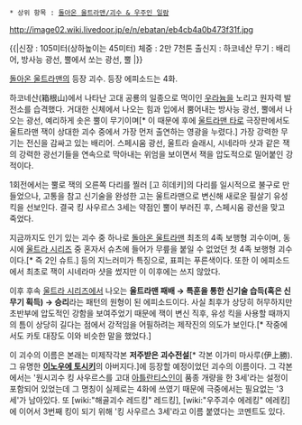  * 상위 항목 : [[돌아온 울트라맨/괴수 & 우주인 일람]]

http://image02.wiki.livedoor.jp/e/n/ebatan/eb4cb4a0b473f31f.jpg

{{|신장 : 105미터(상하높이는 45미터) 
체중 : 2만 7천톤 
출신지 : 하코네산
무기 : 배리어, 방사능 광선, 뿔에서 쏘는 광선, 뿔
|}}

[[돌아온 울트라맨]]의 등장 괴수. 등장 에피소드는 4화.

하코네산(箱根山)에서 나타난 고대 공룡의 일종으로 먹이인 [[우라늄]]을 노리고 원자력 발전소를 습격했다. 거대한 신체에서 나오는 힘과 입에서 뿜어내는 방사능 광선, 뿔에서 나오는 광선, 예리하게 솟은 뿔이 무기이며[* 이 때문에 후에 [[울트라맨 타로]] 극장판에서도 울트라맨 잭이 상대한 괴수 중에서 가장 먼저 출연하는 영광을 누렸다.] 가장 강력한 무기는 전신을 감싸고 있는 배리어. 스페시움 광선, 울트라 슬래시, 시네라마 샷과 같은 잭의 강력한 광선기들을 연속으로 막아내는 위엄을 보이면서 잭을 압도적으로 밀어붙인 강적이다.

1회전에서는 뿔로 잭의 오른쪽 다리를 찔러 [고 히데키]의 다리를 일시적으로 불구로 만들었으나, 고통을 참고 신기술을 완성한 고는 울트라맨으로 변신해 새로운 필살기 유성 킥을 선보인다. 결국 킹 사우르스 3세는 약점인 뿔이 부러진 후, 스페시움 광선을 맞고 죽었다.

지금까지도 인기 있는 괴수 중 하나로 [[돌아온 울트라맨]] 최초의 4족 보행형 괴수이며, 동시에 [[울트라 시리즈]] 중 혼자서 슈츠에 들어가 무릎을 붙일 수 없었던 첫 4족 보행형 괴수이다.[* 즉 2인 슈트.] 등의 지느러미가 특징으로, 표피는 푸른색이다. 또한 이 에피소드에서 최초로 잭이 시네라마 샷을 썼지만 이 이후에는 쓰지 않았다. 

이후 후속 [[울트라 시리즈]]에서 나오는 '''울트라맨 패배 → 특훈을 통한 신기술 습득(혹은 신무기 획득) → 승리'''라는 패턴의 원형이 된 에피소드이다. 사실 최후가 상당히 허무하지만 초반부에 압도적인 강함을 보여주었기 때문에 잭이 변신 직후, 유성 킥을 사용할 때까지의 틈이 상당히 길다는 점에서 강적임을 어필하려는 제작진의 의도가 보인다.[* 작중에서도 카토 대장도 이와 비슷한 말을 했었다.] 

이 괴수의 이름은 본래는 미제작각본 '''저주받은 괴수전설'''[* 각본 이가미 마사루(伊上勝). 그 유명한 '''[[이노우에 토시키]]'''의 아버지다.]에 등장할 예정이었던 괴수의 이름이다. 그 각본에서는 '원시괴수 킹 사우르스를 고대 [[아틀란티스]]인이 품종 개량을 한 3세'라는 설정이 포함되어 있었는데 그 명칭이 실제로는 4화에 쓰였기 때문에 극중에서는 필요없는 '3세'가 남아있다. 또 [wiki:"해골괴수 레드킹" 레드킹], [wiki:"우주괴수 에레킹" 에레킹]에 이어서 3번째 킹이 되기 위해 '킹 사우르스 3세'라고 이름 붙였다는 코멘트도 있다.
